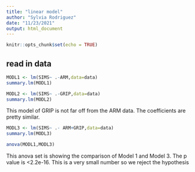 ```yaml
---
title: "linear model"
author: "Sylvia Rodriguez"
date: "11/23/2021"
output: html_document
---
```


```r
knitr::opts_chunk$set(echo = TRUE)
```


## read in data

```r
MODL1 <- lm(SIMS~ .-ARM,data=data)
summary.lm(MODL1)
```



```r
MODL2 <- lm(SIMS~ .-GRIP,data=data)
summary.lm(MODL2)
```

This model of GRIP is not far off from the ARM data. The coefficients are pretty similar. 


```r
MODL3 <- lm(SIMS~ .- ARM+GRIP,data=data)
summary.lm(MODL3)
```


```r
anova(MODL1,MODL3)
```

This anova set is showing the comparison of Model 1 and Model 3. The p value is <2.2e-16. This is a very small number so we reject the hypothesis 
